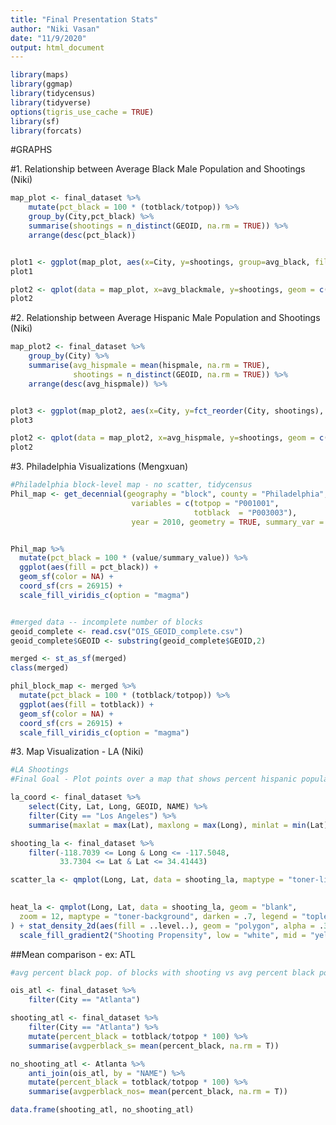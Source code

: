 ```yaml
---
title: "Final Presentation Stats"
author: "Niki Vasan"
date: "11/9/2020"
output: html_document
---
```


```r

library(maps)
library(ggmap)
library(tidycensus)
library(tidyverse)
options(tigris_use_cache = TRUE)
library(sf)
library(forcats)


```


#GRAPHS

#1. Relationship between Average Black Male Population and Shootings (Niki)
```r
map_plot <- final_dataset %>%
    mutate(pct_black = 100 * (totblack/totpop)) %>%
    group_by(City,pct_black) %>%
    summarise(shootings = n_distinct(GEOID, na.rm = TRUE)) %>%
    arrange(desc(pct_black))


plot1 <- ggplot(map_plot, aes(x=City, y=shootings, group=avg_black, fill = avg_black)) + geom_bar(position="dodge", stat="identity") + coord_flip() + theme(axis.text=element_text(size=5), legend.title = element_text(size=6), legend.text = element_text(size=6)) + scale_fill_gradient2() + guides(fill=guide_legend(title="Average Black Pop."))
plot1

plot2 <- qplot(data = map_plot, x=avg_blackmale, y=shootings, geom = c("point","smooth"))
plot2

```



#2. Relationship between Average Hispanic Male Population and Shootings (Niki)
```r
map_plot2 <- final_dataset %>%
    group_by(City) %>%
    summarise(avg_hispmale = mean(hispmale, na.rm = TRUE), 
              shootings = n_distinct(GEOID, na.rm = TRUE)) %>%
    arrange(desc(avg_hispmale)) %>%


plot3 <- ggplot(map_plot2, aes(x=City, y=fct_reorder(City, shootings), group=avg_hispmale, fill = avg_hispmale)) + geom_bar(position="dodge", stat="identity") + coord_flip() + theme(axis.text=element_text(size=5), legend.title = element_text(size=6), legend.text = element_text(size=6)) + scale_fill_gradient2() + guides(fill=guide_legend(title="Average Hispanic Male Pop."))
plot3

plot2 <- qplot(data = map_plot2, x=avg_hispmale, y=shootings, geom = c("point", "smooth"))
plot2
```

#3. Philadelphia Visualizations (Mengxuan)
```r
#Philadelphia block-level map - no scatter, tidycensus 
Phil_map <- get_decennial(geography = "block", county = "Philadelphia", state = "PA",
                           variables = c(totpop = "P001001", 
                                         totblack  = "P003003"), 
                           year = 2010, geometry = TRUE, summary_var = "P001001")


Phil_map %>%
  mutate(pct_black = 100 * (value/summary_value)) %>%
  ggplot(aes(fill = pct_black)) +
  geom_sf(color = NA) +
  coord_sf(crs = 26915) +
  scale_fill_viridis_c(option = "magma")


#merged data -- incomplete number of blocks 
geoid_complete <- read.csv("OIS_GEOID_complete.csv")
geoid_complete$GEOID <- substring(geoid_complete$GEOID,2)

merged <- st_as_sf(merged)
class(merged)

phil_block_map <- merged %>%
  mutate(pct_black = 100 * (totblack/totpop)) %>%
  ggplot(aes(fill = totblack)) +
  geom_sf(color = NA) +
  coord_sf(crs = 26915) +
  scale_fill_viridis_c(option = "magma")
```







#3. Map Visualization - LA (Niki)
```r
#LA Shootings
#Final Goal - Plot points over a map that shows percent hispanic population to see relationships between shootings and hispanic population

la_coord <- final_dataset %>%
    select(City, Lat, Long, GEOID, NAME) %>%
    filter(City == "Los Angeles") %>%
    summarise(maxlat = max(Lat), maxlong = max(Long), minlat = min(Lat), minlong = min(Long))

shooting_la <- final_dataset %>%
    filter(-118.7039 <= Long & Long <= -117.5048,
           33.7304 <= Lat & Lat <= 34.41443)

scatter_la <- qmplot(Long, Lat, data = shooting_la, maptype = "toner-lite", color = I("red"))
    

heat_la <- qmplot(Long, Lat, data = shooting_la, geom = "blank", 
  zoom = 12, maptype = "toner-background", darken = .7, legend = "topleft"
) + stat_density_2d(aes(fill = ..level..), geom = "polygon", alpha = .3, color = NA) +
  scale_fill_gradient2("Shooting Propensity", low = "white", mid = "yellow", high = "red", midpoint = 15)

```


##Mean comparison - ex: ATL
```r
#avg percent black pop. of blocks with shooting vs avg percent black pop. of blocks with no shooting

ois_atl <- final_dataset %>%
    filter(City == "Atlanta")

shooting_atl <- final_dataset %>%
    filter(City == "Atlanta") %>%
    mutate(percent_black = totblack/totpop * 100) %>%
    summarise(avgperblack_s= mean(percent_black, na.rm = T))

no_shooting_atl <- Atlanta %>%
    anti_join(ois_atl, by = "NAME") %>%
    mutate(percent_black = totblack/totpop * 100) %>%
    summarise(avgperblack_nos= mean(percent_black, na.rm = T))

data.frame(shooting_atl, no_shooting_atl)

```

